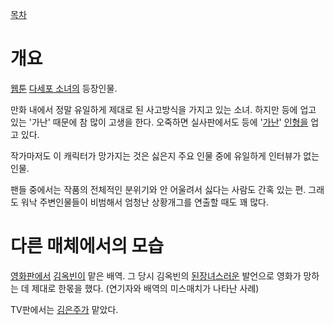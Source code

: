 [[목차]]
= 개요 =
[[웹툰]] [[다세포 소녀]]의 등장인물.

만화 내에서 정말 유일하게 제대로 된 사고방식을 가지고 있는 소녀. 하지만 등에 업고 있는 '가난' 때문에 참 많이 고생을 한다. 오죽하면 실사판에서도 등에 '[[가난]]' [[인형]]을 업고 있다.

작가마저도 이 캐릭터가 망가지는 것은 싫은지 주요 인물 중에 유일하게 인터뷰가 없는 인물.

팬들 중에서는 작품의 전체적인 분위기와 안 어울려서 싫다는 사람도 간혹 있는 편. 그래도 워낙 주변인물들이 비범해서 엄청난 상황개그를 연출할 때도 꽤 많다.

= 다른 매체에서의 모습 =
[[영화]]판에서 [[김옥빈]]이 맡은 배역. 그 당시 김옥빈의 [[된장녀]]스러운 발언으로 영화가 망하는 데 제대로 한몫을 했다. (연기자와 배역의 미스매치가 나타난 사례)

TV판에서는 [[김은주]]가 맡았다.
